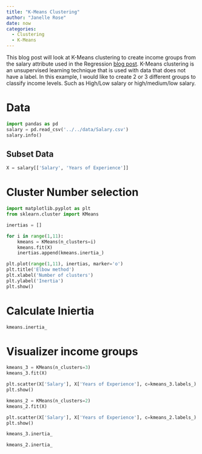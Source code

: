```yaml
---
title: "K-Means Clustering"
author: "Janelle Rose"
date: now
categories: 
  - Clustering
  - K-Means
---
```


This blog post will look at K-Means clustering to create income groups from the salary attribute used in the Regression [blog post](https://jtroses.github.io/posts/regression/). K-Means clustering is an unsupervised learning technique that is used with data that does not have a label. In this example, I would like to create 2 or 3 different groups to classify income levels. Such as High/Low salary or high/medium/low salary. 

# Data

```python
import pandas as pd
salary = pd.read_csv('../../data/Salary.csv')
salary.info()
```

## Subset Data 
```python
X = salary[['Salary', 'Years of Experience']]
```

# Cluster Number selection 
```python
import matplotlib.pyplot as plt
from sklearn.cluster import KMeans

inertias = []

for i in range(1,11):
    kmeans = KMeans(n_clusters=i)
    kmeans.fit(X)
    inertias.append(kmeans.inertia_)

plt.plot(range(1,11), inertias, marker='o')
plt.title('Elbow method')
plt.xlabel('Number of clusters')
plt.ylabel('Inertia')
plt.show()
```

# Calculate Iniertia
```python
kmeans.inertia_
```

# Visualizer income groups 
```python
kmeans_3 = KMeans(n_clusters=3)
kmeans_3.fit(X)

plt.scatter(X['Salary'], X['Years of Experience'], c=kmeans_3.labels_)
plt.show()

kmeans_2 = KMeans(n_clusters=2)
kmeans_2.fit(X)

plt.scatter(X['Salary'], X['Years of Experience'], c=kmeans_2.labels_)
plt.show()
```

```python
kmeans_3.inertia_
```

```python
kmeans_2.inertia_
```
